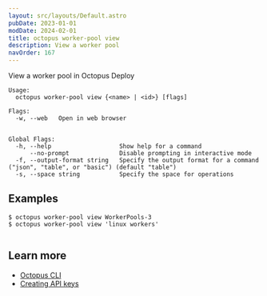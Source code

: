 ```yaml
---
layout: src/layouts/Default.astro
pubDate: 2023-01-01
modDate: 2024-02-01
title: octopus worker-pool view
description: View a worker pool
navOrder: 167
---
```


View a worker pool in Octopus Deploy

```
Usage:
  octopus worker-pool view {<name> | <id>} [flags]

Flags:
  -w, --web   Open in web browser


Global Flags:
  -h, --help                   Show help for a command
      --no-prompt              Disable prompting in interactive mode
  -f, --output-format string   Specify the output format for a command ("json", "table", or "basic") (default "table")
  -s, --space string           Specify the space for operations

```

## Examples

<SamplesInstance />

```
$ octopus worker-pool view WorkerPools-3
$ octopus worker-pool view 'linux workers'


```

## Learn more

- [Octopus CLI](/docs/octopus-rest-api/cli)
- [Creating API keys](/docs/octopus-rest-api/how-to-create-an-api-key)